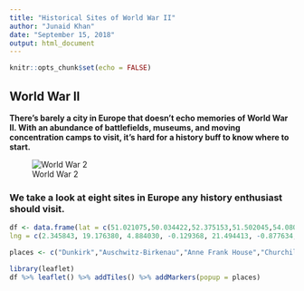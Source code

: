 ---
title: "Historical Sites of World War II"
author: "Junaid Khan"
date: "September 15, 2018"
output: html_document
---

```{r setup, include=F}
knitr::opts_chunk$set(echo = FALSE)
```

## World War II

**There's barely a city in Europe that doesn't echo memories of World War II. With an abundance of battlefields, museums, and moving concentration camps to visit, it's hard for a history buff to know where to start.**

![World War 2](hitler.jpg)

### We take a look at eight sites in Europe any history enthusiast should visit.

```{r, echo=FALSE}
df <- data.frame(lat = c(51.021075,50.034422,52.375153,51.502045,54.080553, 49.367513, 48.687012, 52.513967),
lng = c(2.345843, 19.176380, 4.884030, -0.129368, 21.494413, -0.877634, 44.490312, 13.378530))

places <- c("Dunkirk","Auschwitz-Birkenau","Anne Frank House","Churchill Museum and Cabinet War Rooms","The Wolfs Lair","Omaha Beach","Volgograd","Holocaust Memorial")
```

```{r, echo=FALSE}
library(leaflet)
df %>% leaflet() %>% addTiles() %>% addMarkers(popup = places)
```